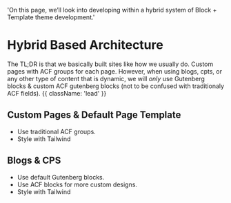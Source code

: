   'On this page, we’ll look into developing within a hybrid system of Block + Template theme development.'

# Hybrid Based Architecture

The TL;DR is that we basically built sites like how we usually do. Custom pages with ACF groups for each page. However, when using blogs, cpts, or any other type of content that is dynamic, we will _only_ use Gutenberg blocks & custom ACF gutenberg blocks (not to be confused with traditionaly ACF fields). {{ className: 'lead' }}

## Custom Pages & Default Page Template

- Use traditional ACF groups.
- Style with Tailwind

## Blogs & CPS

- Use default Gutenberg blocks.
- Use ACF blocks for more custom designs.
- Style with Tailwind
